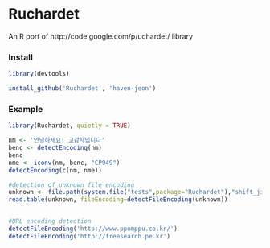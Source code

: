 Ruchardet
=========

An R port of http://code.google.com/p/uchardet/ library 

### Install 

```r
library(devtools)

install_github('Ruchardet', 'haven-jeon')
```


### Example

```r
library(Ruchardet, quietly = TRUE)

nm <- '안녕하세요! 고감자입니다'
benc <- detectEncoding(nm)
benc
nme <- iconv(nm, benc, "CP949")
detectEncoding(c(nm, nme))

#detection of unknown file encoding
unknown <- file.path(system.file("tests",package="Ruchardet"),"shift_jis.txt")
read.table(unknown, fileEncoding=detectFileEncoding(unknown))


#URL encoding detection 
detectFileEncoding('http://www.ppomppu.co.kr/')
detectFileEncoding('http://freesearch.pe.kr')

```
